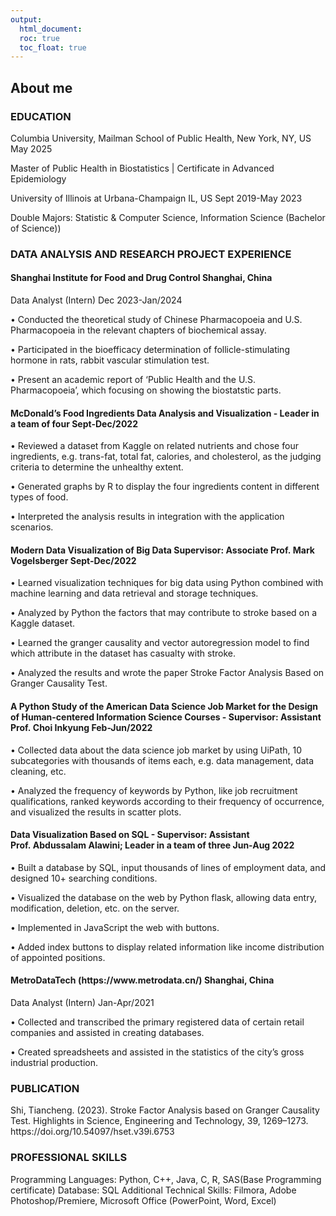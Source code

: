 ```yaml
---
output: 
  html_document:
  roc: true
  toc_float: true
---
```


## About me

### EDUCATION      

Columbia University, Mailman School of Public Health, New York, NY, US     May 2025

Master of Public Health in Biostatistics | Certificate in Advanced Epidemiology

University of Illinois at Urbana-Champaign IL, US	                         Sept 2019-May 2023

Double Majors: Statistic & Computer Science, Information Science (Bachelor of Science))

### DATA ANALYSIS AND RESEARCH PROJECT EXPERIENCE                                                                                                 
#### Shanghai Institute for Food and Drug Control 	Shanghai, China

Data Analyst (Intern)	Dec 2023-Jan/2024

•	Conducted the theoretical study of Chinese Pharmacopoeia and U.S. Pharmacopoeia in the relevant chapters of biochemical assay.

•	Participated in the bioefficacy determination of follicle-stimulating hormone in rats, rabbit vascular stimulation test.

•	Present an academic report of ‘Public Health and the U.S. Pharmacopoeia’, which focusing on showing the biostatstic parts. 

#### McDonald’s Food Ingredients Data Analysis and Visualization - Leader in a team of four	Sept-Dec/2022

•	Reviewed a dataset from Kaggle on related nutrients and chose four ingredients, e.g. trans-fat, total fat, calories, and cholesterol, as the judging criteria to determine the unhealthy extent.

•	Generated graphs by R to display the four ingredients content in different types of food.

•	Interpreted the analysis results in integration with the application scenarios.

#### Modern Data Visualization of Big Data Supervisor: Associate Prof. Mark Vogelsberger	Sept-Dec/2022

•	Learned visualization techniques for big data using Python combined with machine learning and data retrieval and storage techniques.

•	Analyzed by Python the factors that may contribute to stroke based on a Kaggle dataset.

•	Learned the granger causality and vector autoregression model to find which attribute in the dataset has casualty with stroke.

•	Analyzed the results and wrote the paper Stroke Factor Analysis Based on Granger Causality Test.

#### A Python Study of the American Data Science Job Market for the Design of Human-centered Information Science Courses - Supervisor: Assistant Prof. Choi Inkyung	Feb-Jun/2022 

•	Collected data about the data science job market by using UiPath, 10 subcategories with thousands of items each, e.g. data management, data cleaning, etc.

•	Analyzed the frequency of keywords by Python, like job recruitment qualifications, ranked keywords according to their frequency of occurrence, and visualized the results in scatter plots.

#### Data Visualization Based on SQL - Supervisor: Assistant Prof. Abdussalam Alawini; Leader in a team of three	Jun-Aug 2022

•	Built a database by SQL, input thousands of lines of employment data, and designed 10+ searching conditions.

•	Visualized the database on the web by Python flask, allowing data entry, modification, deletion, etc. on the server.

•	Implemented in JavaScript the web with buttons.

•	Added index buttons to display related information like income distribution of appointed positions.  

#### MetroDataTech (https://www.metrodata.cn/) 	Shanghai, China

Data Analyst (Intern)	Jan-Apr/2021

•	Collected and transcribed the primary registered data of certain retail companies and assisted in creating databases.

•	Created spreadsheets and assisted in the statistics of the city's gross industrial production.

### PUBLICATION                                                                                                                            
Shi, Tiancheng. (2023). Stroke Factor Analysis based on Granger Causality Test. Highlights in Science, Engineering and Technology, 39, 1269–1273. https://doi.org/10.54097/hset.v39i.6753

### PROFESSIONAL SKILLS                                                                                                        
Programming Languages: Python, C++, Java, C, R, SAS(Base Programming certificate)
Database: SQL 
Additional Technical Skills: Filmora, Adobe Photoshop/Premiere, Microsoft Office (PowerPoint, Word, Excel)





